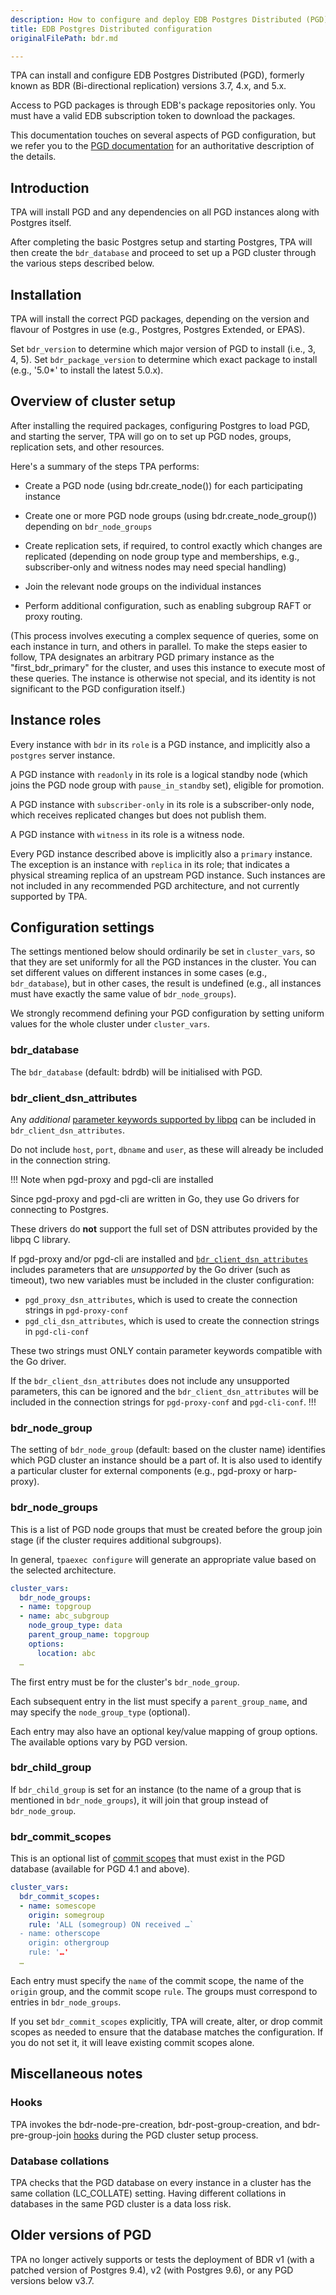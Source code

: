 ```yaml
---
description: How to configure and deploy EDB Postgres Distributed (PGD) with TPA.
title: EDB Postgres Distributed configuration
originalFilePath: bdr.md

---
```


TPA can install and configure EDB Postgres Distributed (PGD),
formerly known as BDR (Bi-directional replication) versions 3.7, 4.x,
and 5.x.

Access to PGD packages is through EDB's package repositories only.
You must have a valid EDB subscription token to download the packages.

This documentation touches on several aspects of PGD configuration, but
we refer you to the [PGD
documentation](https://enterprisedb.com/docs/pgd/latest/) for an
authoritative description of the details.

## Introduction

TPA will install PGD and any dependencies on all PGD instances along
with Postgres itself.

After completing the basic Postgres setup and starting Postgres, TPA
will then create the `bdr_database` and proceed to set up a PGD cluster
through the various steps described below.

## Installation

TPA will install the correct PGD packages, depending on the version
and flavour of Postgres in use (e.g., Postgres, Postgres Extended, or
EPAS).

Set `bdr_version` to determine which major version of PGD to install
(i.e., 3, 4, 5). Set `bdr_package_version` to determine which exact
package to install (e.g., '5.0\*' to install the latest 5.0.x).

## Overview of cluster setup

After installing the required packages, configuring Postgres to load
PGD, and starting the server, TPA will go on to set up PGD nodes,
groups, replication sets, and other resources.

Here's a summary of the steps TPA performs:

-   Create a PGD node (using bdr.create_node()) for each participating
    instance

-   Create one or more PGD node groups (using bdr.create_node_group())
    depending on `bdr_node_groups`

-   Create replication sets, if required, to control exactly which changes
    are replicated (depending on node group type and memberships, e.g.,
    subscriber-only and witness nodes may need special handling)

-   Join the relevant node groups on the individual instances

-   Perform additional configuration, such as enabling subgroup RAFT or
    proxy routing.

(This process involves executing a complex sequence of queries, some on
each instance in turn, and others in parallel. To make the steps easier
to follow, TPA designates an arbitrary PGD primary instance as the
"first_bdr_primary" for the cluster, and uses this instance to execute
most of these queries. The instance is otherwise not special, and its
identity is not significant to the PGD configuration itself.)

## Instance roles

Every instance with `bdr` in its `role` is a PGD instance, and
implicitly also a `postgres` server instance.

A PGD instance with `readonly` in its role is a logical standby node
(which joins the PGD node group with `pause_in_standby` set), eligible
for promotion.

A PGD instance with `subscriber-only` in its role is a subscriber-only
node, which receives replicated changes but does not publish them.

A PGD instance with `witness` in its role is a witness node.

Every PGD instance described above is implicitly also a `primary`
instance. The exception is an instance with `replica` in its role; that
indicates a physical streaming replica of an upstream PGD instance. Such
instances are not included in any recommended PGD architecture, and not
currently supported by TPA.

## Configuration settings

The settings mentioned below should ordinarily be set in `cluster_vars`,
so that they are set uniformly for all the PGD instances in the cluster.
You can set different values on different instances in some cases (e.g.,
`bdr_database`), but in other cases, the result is undefined (e.g., all
instances must have exactly the same value of `bdr_node_groups`).

We strongly recommend defining your PGD configuration by setting uniform
values for the whole cluster under `cluster_vars`.

### bdr_database

The `bdr_database` (default: bdrdb) will be initialised with PGD.

### bdr_client_dsn_attributes

Any *additional* [parameter keywords supported by libpq](https://www.postgresql.org/docs/current/libpq-connect.html#LIBPQ-PARAMKEYWORDS) 
can be included in `bdr_client_dsn_attributes`.

Do not include `host`, `port`, `dbname` and `user`, as these will already be included in the connection string. 

!!! Note when pgd-proxy and pgd-cli are installed

Since pgd-proxy and pgd-cli are written in Go, they use Go drivers for connecting to Postgres. 

These drivers do **not** support the full set of DSN attributes provided by the libpq C library. 

If pgd-proxy and/or pgd-cli are installed and [`bdr_client_dsn_attributes`](bdr/#bdr_client_dsn_attributes) includes parameters that are *unsupported* by the Go driver (such as timeout), two new variables must be included in the cluster configuration:

-   `pgd_proxy_dsn_attributes`, which is used to create the connection strings in `pgd-proxy-conf`
-   `pgd_cli_dsn_attributes`, which is used to create the connection strings in `pgd-cli-conf`

These two strings must ONLY contain parameter keywords compatible with the Go driver.

If the `bdr_client_dsn_attributes` does not include any unsupported parameters, this can be ignored and the `bdr_client_dsn_attributes` will be included in the connection strings for `pgd-proxy-conf` and `pgd-cli-conf`.
!!!

### bdr_node_group

The setting of `bdr_node_group` (default: based on the cluster name)
identifies which PGD cluster an instance should be a part of. It is also
used to identify a particular cluster for external components (e.g.,
pgd-proxy or harp-proxy).

### bdr_node_groups

This is a list of PGD node groups that must be created before the group
join stage (if the cluster requires additional subgroups).

In general, `tpaexec configure` will generate an appropriate value based
on the selected architecture.

```yaml
cluster_vars:
  bdr_node_groups:
  - name: topgroup
  - name: abc_subgroup
    node_group_type: data
    parent_group_name: topgroup
    options:
      location: abc
  …
```

The first entry must be for the cluster's `bdr_node_group`.

Each subsequent entry in the list must specify a `parent_group_name`,
and may specify the `node_group_type` (optional).

Each entry may also have an optional key/value mapping of group options.
The available options vary by PGD version.

### bdr_child_group

If `bdr_child_group` is set for an instance (to the name of a group that
is mentioned in `bdr_node_groups`), it will join that group instead of
`bdr_node_group`.

### bdr_commit_scopes

This is an optional list of
[commit scopes](https://www.enterprisedb.com/docs/pgd/latest/reference/commit-scopes/)
that must exist in the PGD database (available for PGD 4.1 and above).

```yaml
cluster_vars:
  bdr_commit_scopes:
  - name: somescope
    origin: somegroup
    rule: 'ALL (somegroup) ON received …`
  - name: otherscope
    origin: othergroup
    rule: '…'
  …
```

Each entry must specify the `name` of the commit scope, the name of the
`origin` group, and the commit scope `rule`. The groups must correspond
to entries in `bdr_node_groups`.

If you set `bdr_commit_scopes` explicitly, TPA will create, alter, or
drop commit scopes as needed to ensure that the database matches the
configuration. If you do not set it, it will leave existing commit
scopes alone.

## Miscellaneous notes

### Hooks

TPA invokes the bdr-node-pre-creation, bdr-post-group-creation, and
bdr-pre-group-join [hooks](../tpaexec-hooks/) during the PGD cluster
setup process.

### Database collations

TPA checks that the PGD database on every instance in a cluster has
the same collation (LC_COLLATE) setting. Having different collations in
databases in the same PGD cluster is a data loss risk.

## Older versions of PGD

TPA no longer actively supports or tests the deployment of BDR v1
(with a patched version of Postgres 9.4), v2 (with Postgres 9.6), or
any PGD versions below v3.7.
